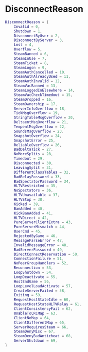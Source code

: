 # DisconnectReason

```lua
DisconnectReason = {
    Invalid = 0,
    Shutdown = 1,
    DisconnectByUser = 2,
    DisconnectByServer = 3,
    Lost = 4,
    Overflow = 5,
    SteamBanned = 6,
    SteamInUse = 7,
    SteamTicket = 8,
    SteamLogon = 9,
    SteamAuthCancelled = 10,
    SteamAuthAlreadyUsed = 11,
    SteamAuthInvalid = 12,
    SteamVacBanned = 13,
    SteamLoggedInElsewhere = 14,
    SteamVacCheckTimedout = 15,
    SteamDropped = 16,
    SteamOwnership = 17,
    ServerInfoOverflow = 18,
    TickMsgOverflow = 19,
    StringTableMsgOverflow = 20,
    DeltaentMsgOverflow = 21,
    TempentMsgOverflow = 22,
    SoundsMsgOverflow = 23,
    SnapshotOverflow = 24,
    SnapshotError = 25,
    ReliableOverflow = 26,
    BadDeltaTick = 27,
    NoMoreSplits = 28,
    Timedout = 29,
    Disconnected = 30,
    LeavingSplit = 31,
    DifferentClassTables = 32,
    BadRelayPassword = 33,
    BadSpectatorPassword = 34,
    HLTVRestricted = 35,
    NoSpectators = 36,
    HLTVUnavailable = 37,
    HLTVStop = 38,
    Kicked = 39,
    BanAdded = 40,
    KickBanAdded = 41,
    HLTVDirect = 42,
    PureServerClientExtra = 43,
    PureServerMismatch = 44,
    UserCmd = 45,
    RejectedByGame = 46,
    MessageParseError = 47,
    InvalidMessageError = 48,
    BadServerPassword = 49,
    DirectConnectReservation = 50,
    ConnectionFailure = 51,
    NoPeerGroupHandlers = 52,
    Reconnection = 53,
    LoopShutdown = 54,
    LoopDeactivate = 55,
    HostEndGame = 56,
    LoopLevelLoadActivate = 57,
    CreateServerFailed = 58,
    Exiting = 59,
    RequestHostStateIdle = 60,
    RequestHostStateHLTVRelay = 61,
    ClientConsistencyFail = 62,
    UnableToCRCMap = 63,
    ClientNoMap = 64,
    ClientDifferentMap = 65,
    ServerRequiresSteam = 66,
    SteamDenyMisc = 67,
    SteamDenyBadAnticheat = 68,
    ServerShutdown = 69,
}
```
